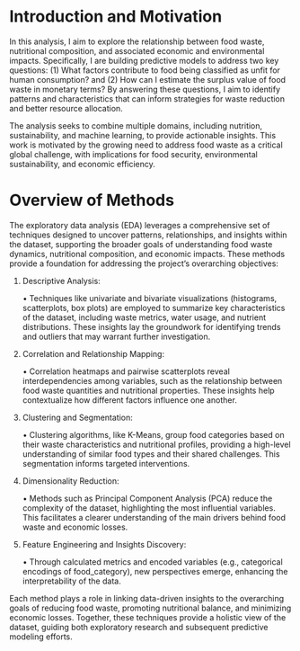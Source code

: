 # Introduction and Motivation

In this analysis, I aim to explore the relationship between food waste, nutritional composition, and associated economic and environmental impacts. Specifically, I are building predictive models to address two key questions: (1) What factors contribute to food being classified as unfit for human consumption? and (2) How can I estimate the surplus value of food waste in monetary terms? By answering these questions, I aim to identify patterns and characteristics that can inform strategies for waste reduction and better resource allocation.

The analysis seeks to combine multiple domains, including nutrition, sustainability, and machine learning, to provide actionable insights. This work is motivated by the growing need to address food waste as a critical global challenge, with implications for food security, environmental sustainability, and economic efficiency.

# Overview of Methods

The exploratory data analysis (EDA) leverages a comprehensive set of techniques designed to uncover patterns, relationships, and insights within the dataset, supporting the broader goals of understanding food waste dynamics, nutritional composition, and economic impacts. These methods provide a foundation for addressing the project’s overarching objectives:

1.	Descriptive Analysis:

	•	Techniques like univariate and bivariate visualizations (histograms, scatterplots, box plots) are employed to summarize key characteristics of the dataset, including waste metrics, water usage, and nutrient distributions. These insights lay the groundwork for identifying trends and outliers that may warrant further investigation.

2.	Correlation and Relationship Mapping:

	•	Correlation heatmaps and pairwise scatterplots reveal interdependencies among variables, such as the relationship between food waste quantities and nutritional properties. These insights help contextualize how different factors influence one another.

3.	Clustering and Segmentation:

	•	Clustering algorithms, like K-Means, group food categories based on their waste characteristics and nutritional profiles, providing a high-level understanding of similar food types and their shared challenges. This segmentation informs targeted interventions.

4.	Dimensionality Reduction:

	•	Methods such as Principal Component Analysis (PCA) reduce the complexity of the dataset, highlighting the most influential variables. This facilitates a clearer understanding of the main drivers behind food waste and economic losses.

5.	Feature Engineering and Insights Discovery:

	•	Through calculated metrics and encoded variables (e.g., categorical encodings of food_category), new perspectives emerge, enhancing the interpretability of the data.

Each method plays a role in linking data-driven insights to the overarching goals of reducing food waste, promoting nutritional balance, and minimizing economic losses. Together, these techniques provide a holistic view of the dataset, guiding both exploratory research and subsequent predictive modeling efforts.

